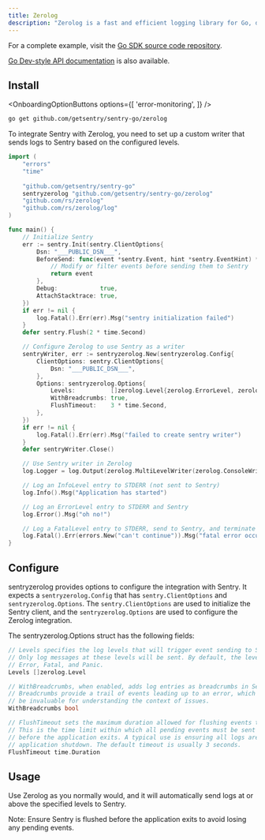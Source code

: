 ```yaml
---
title: Zerolog
description: "Zerolog is a fast and efficient logging library for Go, designed for structured logging. This guide demonstrates how to integrate Zerolog with Sentry."
---
```


For a complete example, visit the [Go SDK source code repository](https://github.com/getsentry/sentry-go/tree/master/_examples/zerolog).

[Go Dev-style API documentation](https://pkg.go.dev/github.com/getsentry/sentry-go/zerolog) is also available.

## Install

<OnboardingOptionButtons
  options={[
    'error-monitoring',
  ]}
/>

```bash
go get github.com/getsentry/sentry-go/zerolog
```

<Break />

<SignInNote />

To integrate Sentry with Zerolog, you need to set up a custom writer that sends logs to Sentry based on the configured levels.


```go {"onboardingOptions": {"performance": "12-16"}}
import (
	"errors"
	"time"
	
	"github.com/getsentry/sentry-go"
	sentryzerolog "github.com/getsentry/sentry-go/zerolog"
	"github.com/rs/zerolog"
	"github.com/rs/zerolog/log"
)

func main() {
	// Initialize Sentry
	err := sentry.Init(sentry.ClientOptions{
		Dsn: "___PUBLIC_DSN___",
		BeforeSend: func(event *sentry.Event, hint *sentry.EventHint) *sentry.Event {
			// Modify or filter events before sending them to Sentry
			return event
		},
		Debug:            true,
		AttachStacktrace: true,
	})
	if err != nil {
		log.Fatal().Err(err).Msg("sentry initialization failed")
	}
	defer sentry.Flush(2 * time.Second)

	// Configure Zerolog to use Sentry as a writer
	sentryWriter, err := sentryzerolog.New(sentryzerolog.Config{
		ClientOptions: sentry.ClientOptions{
			Dsn: "___PUBLIC_DSN___",
		},
		Options: sentryzerolog.Options{
			Levels:          []zerolog.Level{zerolog.ErrorLevel, zerolog.FatalLevel, zerolog.PanicLevel},
			WithBreadcrumbs: true,
			FlushTimeout:    3 * time.Second,
		},
	})
	if err != nil {
		log.Fatal().Err(err).Msg("failed to create sentry writer")
	}
	defer sentryWriter.Close()

	// Use Sentry writer in Zerolog
	log.Logger = log.Output(zerolog.MultiLevelWriter(zerolog.ConsoleWriter{Out: os.Stderr}, sentryWriter))

	// Log an InfoLevel entry to STDERR (not sent to Sentry)
	log.Info().Msg("Application has started")

	// Log an ErrorLevel entry to STDERR and Sentry
	log.Error().Msg("oh no!")

	// Log a FatalLevel entry to STDERR, send to Sentry, and terminate the application
	log.Fatal().Err(errors.New("can't continue")).Msg("fatal error occurred")
}
```

## Configure

sentryzerolog provides options to configure the integration with Sentry. It expects a `sentryzerolog.Config` that has `sentry.ClientOptions` and `sentryzerolog.Options`. The `sentry.ClientOptions` are used to initialize the Sentry client, and the `sentryzerolog.Options` are used to configure the Zerolog integration.

The sentryzerolog.Options struct has the following fields:


```go
// Levels specifies the log levels that will trigger event sending to Sentry.
// Only log messages at these levels will be sent. By default, the levels are
// Error, Fatal, and Panic.
Levels []zerolog.Level

// WithBreadcrumbs, when enabled, adds log entries as breadcrumbs in Sentry.
// Breadcrumbs provide a trail of events leading up to an error, which can
// be invaluable for understanding the context of issues.
WithBreadcrumbs bool

// FlushTimeout sets the maximum duration allowed for flushing events to Sentry.
// This is the time limit within which all pending events must be sent to Sentry
// before the application exits. A typical use is ensuring all logs are sent before
// application shutdown. The default timeout is usually 3 seconds.
FlushTimeout time.Duration
```

## Usage

Use Zerolog as you normally would, and it will automatically send logs at or above the specified levels to Sentry.

Note: Ensure Sentry is flushed before the application exits to avoid losing any pending events.


